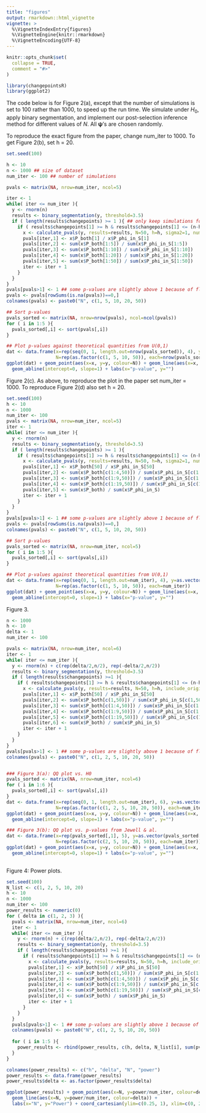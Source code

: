 ```yaml
---
title: "figures"
output: rmarkdown::html_vignette
vignette: >
  %\VignetteIndexEntry{figures}
  %\VignetteEngine{knitr::rmarkdown}
  %\VignetteEncoding{UTF-8}
---
```


```r
knitr::opts_chunk$set(
  collapse = TRUE,
  comment = "#>"
)
```

```r
library(changepointsR)
library(ggplot2)
```

The code below is for Figure 2(a), except that the number of simulations is set to 100 rather than 1000, to speed up the run time. We simulate under $H_0$, apply binary segmentation, and implement our post-selection inference method for different values of $N$. All $\boldsymbol{\psi}$'s are chosen randomly.

To reproduce the exact figure from the paper, change num_iter to 1000. To get Figure 2(b), set h = 20.

```r
set.seed(100)

h <- 10
n <- 1000 ## size of dataset
num_iter <- 100 ## number of simulations

pvals <- matrix(NA, nrow=num_iter, ncol=5)

iter <- 1
while( iter <= num_iter ){
  y <- rnorm(n)
  results <- binary_segmentation(y, threshold=3.5)
  if ( length(results$changepoints) >= 1 ){ ## only keep simulations for which the changepoint algorithm detects at least one changepoint
    if ( results$changepoints[1] >= h & results$changepoints[1] <= (n-h) ){
      x <- calculate_pvals(y, results=results, N=50, h=h, sigma2=1, num_pvals=1, return_probs=TRUE)
      pvals[iter,1] <- x$P_both[1] / x$P_phi_in_S[1]
      pvals[iter,2] <- sum(x$P_both[1:5]) / sum(x$P_phi_in_S[1:5])
      pvals[iter,3] <- sum(x$P_both[1:10]) / sum(x$P_phi_in_S[1:10])
      pvals[iter,4] <- sum(x$P_both[1:20]) / sum(x$P_phi_in_S[1:20])
      pvals[iter,5] <- sum(x$P_both[1:50]) / sum(x$P_phi_in_S[1:50])
      iter <- iter + 1
    }
  }
}
pvals[pvals>1] <- 1 ## some p-values are slightly above 1 because of floating point errors
pvals <- pvals[rowSums(is.na(pvals))==0,]
colnames(pvals) <- paste0("N", c(1, 5, 10, 20, 50))

## Sort p-values
pvals_sorted <- matrix(NA, nrow=nrow(pvals), ncol=ncol(pvals))
for ( i in 1:5 ){
  pvals_sorted[,i] <- sort(pvals[,i])
}

## Plot p-values against theoretical quantities from U(0,1)
dat <- data.frame(x=rep(seq(0, 1, length.out=nrow(pvals_sorted)), 4), y=as.vector(pvals_sorted[,c(1,2,3,5)]), 
                  N=rep(as.factor(c(1, 5, 10, 50)), each=nrow(pvals_sorted)))
ggplot(dat) + geom_point(aes(x=x, y=y, colour=N)) + geom_line(aes(x=x, y=y, colour=N)) +
  geom_abline(intercept=0, slope=1) + labs(x="p-value", y="")
```

Figure 2(c). As above, to reproduce the plot in the paper set num_iter = 1000. To reproduce Figure 2(d) also set h = 20.

```r
set.seed(100)
h <- 10
n <- 1000
num_iter <- 100
pvals <- matrix(NA, nrow=num_iter, ncol=5)
iter <- 1
while( iter <= num_iter ){
  y <- rnorm(n)
  results <- binary_segmentation(y, threshold=3.5)
  if ( length(results$changepoints) >= 1 ){
    if ( results$changepoints[1] >= h & results$changepoints[1] <= (n-h) ){
      x <- calculate_pvals(y, results=results, N=50, h=h, sigma2=1, num_pvals=1, include_original=TRUE, return_probs=TRUE)
      pvals[iter,1] <- x$P_both[50] / x$P_phi_in_S[50]
      pvals[iter,2] <- sum(x$P_both[c(1:4,50)]) / sum(x$P_phi_in_S[c(1:4,50)])
      pvals[iter,3] <- sum(x$P_both[c(1:9,50)]) / sum(x$P_phi_in_S[c(1:9,50)])
      pvals[iter,4] <- sum(x$P_both[c(1:19,50)]) / sum(x$P_phi_in_S[c(1:19,50)])
      pvals[iter,5] <- sum(x$P_both) / sum(x$P_phi_in_S)
      iter <- iter + 1
    }
  }
}
pvals[pvals>1] <- 1 ## some p-values are slightly above 1 because of floating point errors
pvals <- pvals[rowSums(is.na(pvals))==0,]
colnames(pvals) <- paste0("N", c(1, 5, 10, 20, 50))

## Sort p-values
pvals_sorted <- matrix(NA, nrow=num_iter, ncol=5)
for ( i in 1:5 ){
  pvals_sorted[,i] <- sort(pvals[,i])
}

## Plot p-values against theoretical quantities from U(0,1)
dat <- data.frame(x=rep(seq(0, 1, length.out=num_iter), 4), y=as.vector(pvals_sorted[,c(1,2,3,5)]), 
                  N=rep(as.factor(c(1, 5, 10, 50)), each=num_iter))
ggplot(dat) + geom_point(aes(x=x, y=y, colour=N)) + geom_line(aes(x=x, y=y, colour=N)) +
  geom_abline(intercept=0, slope=1) + labs(x="p-value", y="")
```

Figure 3.

```r
n <- 1000
h <- 10
delta <- 1
num_iter <- 100

pvals <- matrix(NA, nrow=num_iter, ncol=6)
iter <- 1
while( iter <= num_iter ){
  y <- rnorm(n) + c(rep(delta/2,n/2), rep(-delta/2,n/2))
  results <- binary_segmentation(y, threshold=3.5)
  if ( length(results$changepoints) >=1 ){
    if ( results$changepoints[1] >= h & results$changepoints[1] <= (n-h) ){
      x <- calculate_pvals(y, results=results, N=50, h=h, include_original=TRUE, num_pvals=1, return_probs=TRUE)
      pvals[iter,1] <- x$P_both[50] / x$P_phi_in_S[50]
      pvals[iter,2] <- sum(x$P_both[c(1,50)]) / sum(x$P_phi_in_S[c(1,50)])
      pvals[iter,3] <- sum(x$P_both[c(1:4,50)]) / sum(x$P_phi_in_S[c(1:4,50)])
      pvals[iter,4] <- sum(x$P_both[c(1:9,50)]) / sum(x$P_phi_in_S[c(1:9,50)])
      pvals[iter,5] <- sum(x$P_both[c(1:19,50)]) / sum(x$P_phi_in_S[c(1:19,50)])
      pvals[iter,6] <- sum(x$P_both) / sum(x$P_phi_in_S)
      iter <- iter + 1
    }
  }
}
pvals[pvals>1] <- 1 ## some p-values are slightly above 1 because of floating point errors
colnames(pvals) <- paste0("N", c(1, 2, 5, 10, 20, 50))


### Figure 3(a): QQ plot vs. H0
pvals_sorted <- matrix(NA, nrow=num_iter, ncol=6)
for ( i in 1:6 ){
  pvals_sorted[,i] <- sort(pvals[,i])
}
dat <- data.frame(x=rep(seq(0, 1, length.out=num_iter), 6), y=as.vector(pvals_sorted), 
                  N=rep(as.factor(c(1, 2, 5, 10, 20, 50)), each=num_iter))
ggplot(dat) + geom_point(aes(x=x, y=y, colour=N)) + geom_line(aes(x=x, y=y, colour=N)) +
  geom_abline(intercept=0, slope=1) + labs(x="p-value", y="")

### Figure 3(b): QQ plot vs. p-values from Jewell & al.
dat <- data.frame(x=rep(pvals_sorted[,1], 5), y=as.vector(pvals_sorted[,2:6]), 
                  N=rep(as.factor(c(2, 5, 10, 20, 50)), each=num_iter))
ggplot(dat) + geom_point(aes(x=x, y=y, colour=N)) + geom_line(aes(x=x, y=y, colour=N)) +
  geom_abline(intercept=0, slope=1) + labs(x="p-value", y="")
  
```


Figure 4: Power plots.

```r
set.seed(100)
N_list <- c(1, 2, 5, 10, 20)
h <- 10
n <- 1000
num_iter <- 100
power_results <- numeric(0)
for ( delta in c(1, 2, 3) ){
  pvals <- matrix(NA, nrow=num_iter, ncol=6)
  iter <- 1
  while( iter <= num_iter ){
    y <- rnorm(n) + c(rep(delta/2,n/2), rep(-delta/2,n/2))
    results <- binary_segmentation(y, threshold=3.5)
    if ( length(results$changepoints) >=1 ){
      if ( results$changepoints[1] >= h & results$changepoints[1] <= (n-h) ){
        x <- calculate_pvals(y, results=results, N=50, h=h, include_original=TRUE, num_pvals=1, return_probs=TRUE)
        pvals[iter,1] <- x$P_both[50] / x$P_phi_in_S[50]
        pvals[iter,2] <- sum(x$P_both[c(1,50)]) / sum(x$P_phi_in_S[c(1,50)])
        pvals[iter,3] <- sum(x$P_both[c(1:4,50)]) / sum(x$P_phi_in_S[c(1:4,50)])
        pvals[iter,4] <- sum(x$P_both[c(1:9,50)]) / sum(x$P_phi_in_S[c(1:9,50)])
        pvals[iter,5] <- sum(x$P_both[c(1:19,50)]) / sum(x$P_phi_in_S[c(1:19,50)])
        pvals[iter,6] <- sum(x$P_both) / sum(x$P_phi_in_S)
        iter <- iter + 1
      }
    }
  }
  pvals[pvals>1] <- 1 ## some p-values are slightly above 1 because of floating point errors
  colnames(pvals) <- paste0("N", c(1, 2, 5, 10, 20, 50))
  
  for ( i in 1:5 ){
    power_results <- rbind(power_results, c(h, delta, N_list[i], sum(pvals[,i] < 0.05)))
  }
}

colnames(power_results) <- c("h", "delta", "N", "power")
power_results <- data.frame(power_results)
power_results$delta <- as.factor(power_results$delta)

ggplot(power_results) + geom_point(aes(x=N, y=power/num_iter, colour=delta)) + 
  geom_line(aes(x=N, y=power/num_iter, colour=delta)) +
  labs(x="N", y="Power") + coord_cartesian(ylim=c(0.25, 1), xlim=c(0, 20))
```
